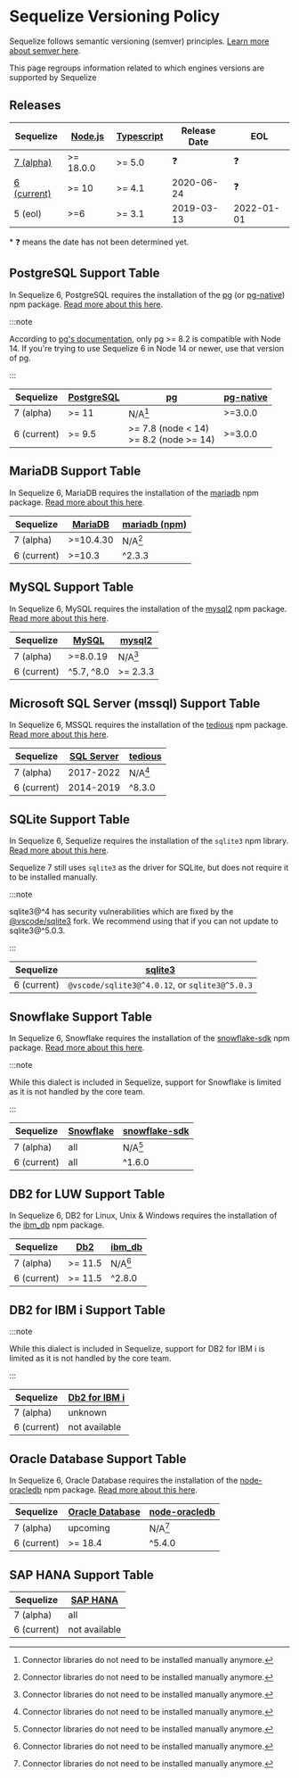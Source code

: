 
<MobileAds />

# Sequelize Versioning Policy

Sequelize follows semantic versioning (semver) principles. [Learn more about semver here](https://semver.org/).

This page regroups information related to which engines versions are supported by Sequelize

## Releases

| Sequelize                       | [Node.js][node-releases] | [Typescript][ts-releases] | Release Date | EOL        |
| ------------------------------- | ------------------------ | ------------------------- | ------------ | ---------- |
| [7 (alpha)][sequelize-core]     | >= 18.0.0                | >= 5.0                    | ❓           | ❓         |
| [6 (current)][sequelize-legacy] | >= 10                    | >= 4.1                    | 2020-06-24   | ❓         |
| 5 (eol)                         | >=6                      | >= 3.1                    | 2019-03-13   | 2022-01-01 |

\* ❓ means the date has not been determined yet.

[node-releases]: https://nodejs.org/en/about/releases/
[ts-releases]: https://github.com/microsoft/TypeScript/releases
[sequelize-core]: https://www.npmjs.com/package/@sequelize/core
[sequelize-legacy]: https://www.npmjs.com/package/sequelize

## PostgreSQL Support Table

In Sequelize 6, PostgreSQL requires the installation of the [pg][pg] (or [pg-native]) npm package.
[Read more about this here](/docs/v6/other-topics/dialect-specific-things/#postgresql).

:::note

According to [pg's documentation](https://node-postgres.com/#version-compatibility),
only pg >= 8.2 is compatible with Node 14.
If you're trying to use Sequelize 6 in Node 14 or newer, use that version of pg.

:::

| Sequelize   | [PostgreSQL][postgres] | [pg]                                         | [pg-native] |
| ----------- | ---------------------- | -------------------------------------------- | ----------- |
| 7 (alpha)   | >= 11                  | N/A[^1]                                      | >=3.0.0     |
| 6 (current) | >= 9.5                 | >= 7.8 (node < 14) <br/> >= 8.2 (node >= 14) | >=3.0.0     |

[postgres]: https://www.postgresql.org/support/versioning/
[pg]: https://www.npmjs.com/package/pg
[pg-native]: https://www.npmjs.com/package/

## MariaDB Support Table

In Sequelize 6, MariaDB requires the installation of the [mariadb][mariadb-npm] npm package.
[Read more about this here](/docs/v6/other-topics/dialect-specific-things/#mariadb).

| Sequelize   | [MariaDB][mariadb] | [mariadb (npm)][mariadb-npm] |
| ----------- | ------------------ | ---------------------------- |
| 7 (alpha)   | >=10.4.30          | N/A[^1]                      |
| 6 (current) | >=10.3             | ^2.3.3                       |

[mariadb]: https://mariadb.org/about/#maintenance-policy
[mariadb-npm]: https://www.npmjs.com/package/mariadb

## MySQL Support Table

In Sequelize 6, MySQL requires the installation of the [mysql2] npm package.
[Read more about this here](/docs/v6/other-topics/dialect-specific-things/#mysql).

| Sequelize   | [MySQL][mysql] | [mysql2] |
| ----------- | -------------- | -------- |
| 7 (alpha)   | >=8.0.19       | N/A[^1]  |
| 6 (current) | ^5.7, ^8.0     | >= 2.3.3 |

[mysql]: https://endoflife.date/mysql
[mysql2]: https://www.npmjs.com/package/mysql2

## Microsoft SQL Server (mssql) Support Table

In Sequelize 6, MSSQL requires the installation of the [tedious] npm package.
[Read more about this here](/docs/v6/other-topics/dialect-specific-things/#microsoft-sql-server-mssql).

| Sequelize   | [SQL Server][mssql] | [tedious] |
| ----------- | ------------------- | --------- |
| 7 (alpha)   | 2017-2022           | N/A[^1]   |
| 6 (current) | 2014-2019           | ^8.3.0    |

[mssql]: https://endoflife.date/mssqlserver
[tedious]: https://www.npmjs.com/package/tedious

## SQLite Support Table

In Sequelize 6, Sequelize requires the installation of the `sqlite3` npm library.
[Read more about this here](/docs/v6/other-topics/dialect-specific-things/#sqlite).

Sequelize 7 still uses `sqlite3` as the driver for SQLite, but does not require it to be installed manually.

:::note

sqlite3@^4 has security vulnerabilities which are fixed by the [@vscode/sqlite3](https://www.npmjs.com/package/@vscode/sqlite3) fork. We recommend using that if you can not update to sqlite3@^5.0.3.

:::

| Sequelize   | [sqlite3]                                      |
| ----------- | ---------------------------------------------- |
| 6 (current) | `@vscode/sqlite3@^4.0.12`, or `sqlite3@^5.0.3` |

[sqlite3]: https://www.npmjs.com/package/sqlite3

## Snowflake Support Table

In Sequelize 6, Snowflake requires the installation of the [snowflake-sdk] npm package.
[Read more about this here](/docs/v6/other-topics/dialect-specific-things/#snowflake-experimental).

:::note

While this dialect is included in Sequelize,
support for Snowflake is limited as it is not handled by the core team.

:::

| Sequelize   | [Snowflake](https://www.snowflake.com/pricing/) | [snowflake-sdk] |
| ----------- | ----------------------------------------------- | --------------- |
| 7 (alpha)   | all                                             | N/A[^1]         |
| 6 (current) | all                                             | ^1.6.0          |

[snowflake-sdk]: https://www.npmjs.com/package/snowflake-sdk

## DB2 for LUW Support Table

In Sequelize 6, DB2 for Linux, Unix & Windows requires the installation of the [ibm_db] npm package.

| Sequelize   | [Db2][db2] | [ibm_db] |
| ----------- | ---------- | -------- |
| 7 (alpha)   | >= 11.5    | N/A[^1]  |
| 6 (current) | >= 11.5    | ^2.8.0   |

[db2]: https://www.ibm.com/support/pages/db2-distributed-end-support-eos-dates
[ibm_db]: https://www.npmjs.com/package/ibm_db

## DB2 for IBM i Support Table

:::note

While this dialect is included in Sequelize,
support for DB2 for IBM i is limited as it is not handled by the core team.

:::

| Sequelize   | [Db2 for IBM i][ibmi] |
| ----------- | --------------------- |
| 7 (alpha)   | unknown               |
| 6 (current) | not available         |

[ibmi]: https://www.ibm.com/support/pages/db2-ibm-i
[odbc]: https://www.npmjs.com/package/odbc

## Oracle Database Support Table

In Sequelize 6, Oracle Database requires the installation of the [node-oracledb] npm package.
[Read more about this here](/docs/v6/other-topics/dialect-specific-things/#oracle-database).

| Sequelize   | [Oracle Database] | [node-oracledb] |
| ----------- | ----------------- | --------------- |
| 7 (alpha)   | upcoming          | N/A[^1]         |
| 6 (current) | >= 18.4           | ^5.4.0          |

[Oracle Database]: https://www.oracle.com/database/technologies/oracle-database-software-downloads.html
[node-oracledb]: https://www.npmjs.com/package/oracledb

## SAP HANA Support Table

| Sequelize   | [SAP HANA]    |
| ----------- | ------------- |
| 7 (alpha)   | all           |
| 6 (current) | not available |

[SAP HANA]: https://www.sap.com/products/data-cloud/hana.html
[node-hana-client]: https://www.npmjs.com/package/@sap/hana-client

[^1]: Connector libraries do not need to be installed manually anymore.

[^⚠️2]: Support for mariadb 3 has not been completed yet https://github.com/sequelize/sequelize/pull/14187
